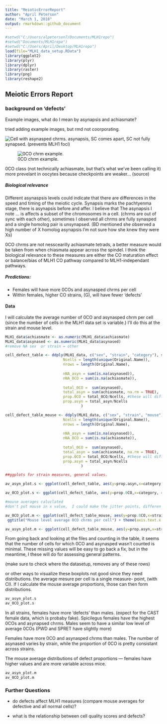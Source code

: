 ```yaml
---
title: "MeioticErrorReport"
author: "April Peterson"
date: "March 1, 2018"
output: rmarkdown::github_document
---
```


```r
#setwd("C:/Users/alpeterson7/Documents/MLH1repo")
#setwd("Documents/MLH1repo")
#setwd("C:/Users/April/Desktop/MLH1repo")
load(file="MLH1_data_setup.RData")
library(ggplot2)
library(plyr)
library(dplyr)
library(raster)
library(png)
library(reshape2)
```



## Meiotic Errors Report


### background on 'defects'
Example images, what do I mean by asynapsis and achiasmate?

tried adding example images, but rmd not coorporating.



![Cell with asynasped chrms.](asyn_example.png)
asynapsis, SC comes apart, SC not fully synapsed. (prevents MLH1 foci)

![0CO chrm example.](achi_example.png)

0CO class (not technically achiasmate, but that's what we've been calling it)
more prevelant in oocytes because checkpoints are weaker... (source)

##### Biological relevance

Different asynaspsis levels could indicate that there are differences in the speed and timing of the meiotic cycle. Synapsis marks the pachtyenma stage, there is asynapsis before and affer.
I believe that The asynapsis I note ... is affects a subset of the chromosomes in a cell. (chrms are out of sync with each other), sometimes I observed all chrms are fully synasped and a single homolog pair is unsynapsed. (BD mentioned she observed a high number of X homolog asynapsis I'm not sure how she knew they were Xs)

0CO chrms are not nesscearilly achiasmate tetrads, a better measure would be taken from when chiasmata appear across the spindel.  I think the biological relevance to these measures are either the CO maturation effect or balance/bias of MLH1 CO pathway compared to MLH1-independant pathways. 


##### Predictions:

  - Females will have more 0COs and asynasped chrms per cell
  - Within females, higher CO strains, (G), will have fewer 'defects'


#### Data

I will calculate the average number of 0CO and asynasped chrm per cell (since the number of cells in the MLH1 data set is variable.) I'll do this at the strain and mouse level.

```r
MLH1_data$achiasmate <- as.numeric(MLH1_data$achiasmate)
MLH1_data$asynased <- as.numeric(MLH1_data$asynased)
#remove NA sex  or strain = other

cell_defect_table <- ddply(MLH1_data, c("sex", "strain", "category"), summarise,
                          Ncells = length(unique(Original.Name)),
                          nrows = length(Original.Name),
                          
                          nNA_asyn = sum(is.na(asynased)),
                          nNA_0CO = sum(is.na(achiasmate)),
                          
                          total_0CO =  sum(asynased),
                          total_asyn = sum(achiasmate, na.rm = TRUE),
                          prop.0CO = total_0CO/Ncells, #these will differ for males and females
                          prop.asyn = total_asyn/Ncells
                                  )

cell_defect_table_mouse <- ddply(MLH1_data, c("sex", "strain", "mouse"), summarise,
                          Ncells = length(unique(Original.Name)),
                          nrows = length(Original.Name),
                          
                          nNA_asyn = sum(is.na(asynased)),
                          nNA_0CO = sum(is.na(achiasmate)),
                          
                          total_0CO =  sum(asynased),
                          total_asyn = sum(achiasmate, na.rm = TRUE),
                          prop.0CO = total_0CO/Ncells, #these will differ for males and females
                          prop.asyn = total_asyn/Ncells
                                  )

```


```r
##ggplots for strain measures, general values.

av_asyn_plot.s <- ggplot(cell_defect_table, aes(y=prop.asyn,x=category, color=strain)) +   geom_point(aes(shape = factor(sex)))  + ggtitle("Average asynasped per cell") + theme(axis.text.x = element_text(angle = 90, hjust = 1))

av_0CO_plot.s <- ggplot(cell_defect_table, aes(y=prop.0CO,x=category, color=strain)) +   geom_point(aes(shape = factor(sex)))  + ggtitle("Average achiasmate per cell") + theme(axis.text.x = element_text(angle = 90, hjust = 1))

#mouse averages caluclated
#don't put mouse in x value,  I could make the jitter points, differen sizes for number of cells..?

av_0CO_plot.m <- ggplot(cell_defect_table_mouse, aes(y=prop.0CO,x=strain, size = Ncells))   +  geom_jitter(aes(fill=strain), shape=21 )  +
 ggtitle("Mouse level average 0CO chrms per cell") + theme(axis.text.x = element_text(angle = 90, hjust = 1)) + ylim(c(1.5,5)) + facet_grid(~ sex)

av_asyn_plot.m <- ggplot(cell_defect_table_mouse, aes(y=prop.asyn,x=strain, size = Ncells)) +  geom_jitter(aes(fill=strain), shape=21)  + ggtitle("Mouse level average asyn per cell") + theme(axis.text.x = element_text(angle = 90, hjust = 1)) + ylim(c(0,2.2)) + facet_wrap(~ sex, scales="free")
```


From going back and looking at the files and counting in the table, it seems that the number of cells for which 0CO and asynasped wasn't counted is minimal. 
These missing values will be easy to go back a fix, but in the meantime, I these will do for assessing general patterns.

(make sure to check where the datasetup, removes any of these rows)


 or other ways to visualize these
boxplots not good since they need distributions. the average mesure per cell is a single measure- point, (with CI). If I calculate the mouse average proportions, those can then form distributions.

```r
av_asyn_plot.s
av_0CO_plot.s
```

In all strains, females have more 'defects' than males. (expect for the CAST female data, which is probaby fake). Spicilegus females have the highest 0COs and asynapsed chrms. Males seem to have a similar low level of average 0COs (PWD and SPRET have slightly more)

Females have more 0CO and asynasped chrms than males. The number of asynased varies by strain, while the proportion of 0CO is pretty consistant across strains.


The mouse average distributions of defect proportions --- females have higher values and are more variable across mice.



```r
av_asyn_plot.m
av_0CO_plot.m
```



### Further Questions

-  do defects affect MLH1 measures (compare mouse averages for defective and all normal cells)?

- what is the relationship between cell quality scores and defects?
